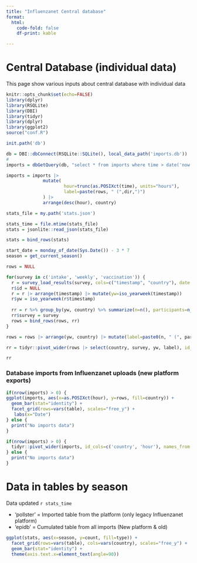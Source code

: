 ```yaml
---
title: "Influenzanet Central database"
format: 
  html:
    code-fold: false
    df-print: kable

---
```


# Central Database (individual data)

This page show various inputs about central database with individual data 

```r
knitr::opts_chunk$set(echo=FALSE)
library(dplyr)
library(RSQLite)
library(DBI)
library(tidyr)
library(dplyr)
library(ggplot2)
source("conf.R")

init.path('db')

db = DBI::dbConnect(RSQLite::SQLite(), local_data_path('imports.db'))
#
imports = dbGetQuery(db, "select * from imports where time > date('now', '-8 days') order by time desc")

imports = imports |> 
              mutate(
                      hour=trunc(as.POSIXct(time), units="hours"), 
                      label=paste(rows, " (",dir,")")
              ) |>
              arrange(desc(hour), country)

stats_file = my.path('stats.json')

stats_time = file.mtime(stats_file)
stats = jsonlite::read_json(stats_file)

stats = bind_rows(stats)

start_date = monday_of_date(Sys.Date()) - 3 * 7
season = get_current_season()

rows = NULL

for(survey in c('intake', 'weekly', 'vaccination')) {
  r = survey_load_results(survey, cols=c("timestamp", "country"), date = list(min=start_date), season=season)
  r$id = NULL
  r = r |> arrange(timestamp) |> mutate(yw=iso_yearweek(timestamp))
  r$yw = iso_yearweek(r$timestamp)
  
  rr = r %>% group_by(yw, country) %>% summarize(n=n(), participants=n_distinct(person_id), .groups = "drop")
  rr$survey = survey
  rows = bind_rows(rows, rr)
}

rows = rows |> arrange(yw, country) |> mutate(label=paste0(n, " (", participants, ")"))

```

```r

rr = tidyr::pivot_wider(rows |> select(country, survey, yw, label), id_cols=c('country', 'survey'), names_from = yw, values_from = label)

rr

```

### Database imports from Influenzanet uploads (new platform exports)

```r
if(nrow(imports) > 0) {
ggplot(imports, aes(x=as.POSIXct(hour), y=rows, fill=country)) + 
  geom_bar(stat="identity") + 
  facet_grid(rows=vars(table), scales="free_y") +
   labs(x="Date")
} else {
  print("No imports data")
}
```

```r
if(nrow(imports) > 0) {
  tidyr::pivot_wider(imports, id_cols=c('country', 'hour'), names_from = "table", values_from = "label")
} else {
  print("No imports data")
}
```

# Data in tables by season

Data updated `r stats_time`

- 'pollster' = Imported table from the platform (only legacy Influenzanet platform)
- 'epidb' = Cumulated table from all imports (New platform & old)

```r
ggplot(stats, aes(x=season, y=count, fill=type)) + 
  facet_grid(rows=vars(table), cols=vars(country), scales="free_y") + 
  geom_bar(stat="identity") +
  theme(axis.text.x=element_text(angle=90))
```


